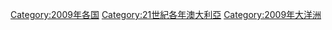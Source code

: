 {{Commonscat|2009 in Australia}}

[[Category:2009年各国|Category:2009年各国]]
[[Category:21世紀各年澳大利亞|Category:21世紀各年澳大利亞]]
[[Category:2009年大洋洲|Category:2009年大洋洲]]